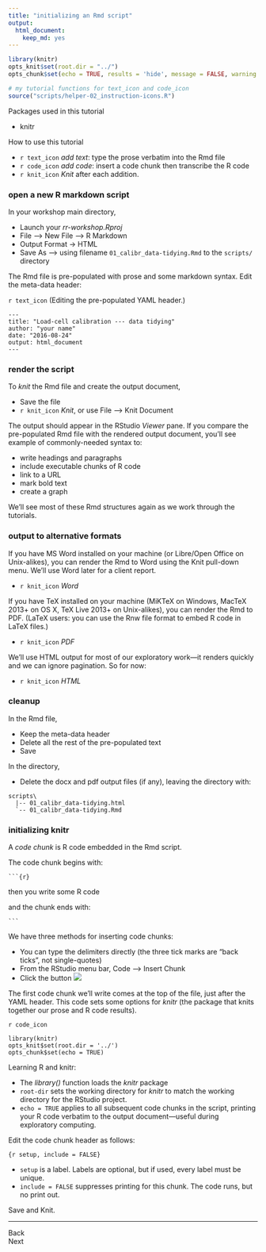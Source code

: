 ```yaml
---
title: "initializing an Rmd script"
output:
  html_document:
    keep_md: yes
---
```


```r
library(knitr)
opts_knit$set(root.dir = "../")
opts_chunk$set(echo = TRUE, results = 'hide', message = FALSE, warning = FALSE)
```

```r
# my tutorial functions for text_icon and code_icon
source("scripts/helper-02_instruction-icons.R")
```

Packages used in this tutorial 

- knitr

How to use this tutorial 

- `r text_icon` *add text*: type the prose verbatim into the Rmd file 
- `r code_icon` *add code*: insert a code chunk then transcribe the R code 
- `r knit_icon` *Knit* after each addition. 

### open a new R markdown script 

In your workshop main directory, 

- Launch your *rr-workshop.Rproj* 
- File --> New File --> R Markdown 
- Output Format -> HTML 
- Save As --> using filename `01_calibr_data-tidying.Rmd` to the `scripts/` directory

The Rmd file is pre-populated with prose and some markdown syntax. Edit the meta-data header:

`r text_icon` (Editing the pre-populated YAML header.)

    ---
    title: "Load-cell calibration --- data tidying"
    author: "your name"
    date: "2016-08-24"
    output: html_document
    ---




### render the script 

To *knit* the Rmd file and create the output document, 

- Save the file 
- `r knit_icon` *Knit*, or use File --> Knit Document

The output should appear in the RStudio *Viewer* pane. If you compare the pre-populated Rmd file with the rendered output document, you'll see example of commonly-needed syntax to:  

- write headings and paragraphs 
- include executable chunks of R code 
- link to a URL 
- mark bold text  
- create a graph 

We'll see most of these Rmd structures again as we work through the tutorials. 


### output to alternative formats 

If you have MS Word installed on your machine (or Libre/Open Office on Unix-alikes), you can render the Rmd to Word using the Knit pull-down menu. We'll use Word later for a client report. 

- `r knit_icon` *Word* 

If you have TeX installed on your machine (MiKTeX on Windows, MacTeX 2013+ on OS X, TeX Live 2013+ on Unix-alikes), you can render the Rmd to PDF. (LaTeX users: you can use the Rnw file format to embed R code in LaTeX files.)

- `r knit_icon` *PDF* 

We'll use HTML output for most of our exploratory work---it renders quickly and we can ignore pagination. So for now: 

- `r knit_icon` *HTML* 


### cleanup  

In the Rmd file, 

- Keep the meta-data header 
- Delete all the rest of the pre-populated text
- Save

In the directory, 

- Delete the docx and pdf output files (if any), leaving the directory with: 

```
scripts\
  |-- 01_calibr_data-tidying.html 
  `-- 01_calibr_data-tidying.Rmd 
```


### initializing knitr

A *code chunk* is R code embedded in the Rmd script. 

The code chunk begins with:
<pre><code>```{r}</code></pre>

then you write some R code

and the chunk ends with: 
<pre><code>```</code></pre>

We have three methods for inserting code chunks: 

- You can type the delimiters directly (the three tick marks are "back ticks", not single-quotes)
- From the RStudio menu bar, Code --> Insert Chunk 
- Click the button ![](../resources/images/insert-code-chunk-icon.png)

The first code chunk we'll write comes at the top of the file, just after the YAML header. This code sets some options for *knitr* (the package that knits together our prose and R code results). 

`r code_icon` 

    library(knitr)
    opts_knit$set(root.dir = '../')
    opts_chunk$set(echo = TRUE)

Learning R and knitr:

- The *library()* function loads the *knitr* package
- `root-dir` sets the working directory for *knitr* to match the working directory for the RStudio project.  
- `echo = TRUE` applies to all subsequent code chunks in the script,  printing your R code verbatim to the output document---useful during exploratory computing. 

Edit the code chunk header as follows:

    {r setup, include = FALSE}

- `setup` is a label. Labels are optional, but if used, every label must be unique.
- `include = FALSE` suppresses printing for this chunk. The code runs, but no print out.


Save and Knit. 







--- 
Back<br>
Next



